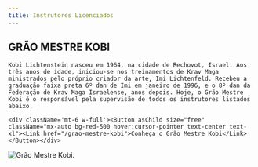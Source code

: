 ```yaml
---
title: Instrutores Licenciados
---
```



<div className='grid lg:grid-cols-2 gap-6 mt-12'>
  <div>
    <h2 className='text-3xl font-semibold'>GRÃO MESTRE KOBI</h2>

    Kobi Lichtenstein nasceu em 1964, na cidade de Rechovot, Israel. Aos três anos de idade, iniciou-se nos treinamentos de Krav Maga ministrados pelo próprio criador da arte, Imi Lichtenfeld. Recebeu a graduação faixa preta 6º dan de Imi em janeiro de 1996, e o 8º dan da Federação de Krav Maga Israelense, anos depois. Hoje, o Grão Mestre Kobi é o responsável pela supervisão de todos os instrutores listados abaixo.

    <div className='mt-6 w-full'><Button asChild size="free" className="mx-auto bg-red-500 hover:cursor-pointer text-center text-xl"><Link href="/grao-mestre-kobi">Conheça o Grão Mestre Kobi</Link></Button></div>

  </div>
  <div>
    <Image
    src="/pt/images/federacao/instrutores-licenciados/kobi.png"
    alt="Grão Mestre Kobi."
    width={800}
    height={400}
    className="w-full h-auto"/>
  </div>
</div>
